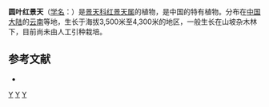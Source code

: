 {{Speciesbox 
| genus = Rhodiola
| species = rotundifolia
| authority = (Froed.) [[傅书遐|S. H. Fu]]
}}

'''圆叶红景天'''（[[学名|学名]]：{{lang|la|''Rhodiola rotundifolia''}}）是[[景天科|景天科]][[红景天属|红景天属]]的植物，是中国的特有植物。分布在[[中国大陆|中国大陆]]的[[云南|云南]]等地，生长于海拔3,500米至4,300米的地区，一般生长在山坡杂木林下，目前尚未由人工引种栽培。

== 参考文献 ==
<div class="references-small">
* {{cite web| url =http://www.bioinfo.cn/db05/KmzwSpecies.php?action=view&id=5753| title =圆叶红景天| work =《中国高等植物数据库全库》| publisher =中国科学院微生物研究所| author =昆明植物研究所| accessdate =2009-02-25| deadurl =yes| archiveurl =https://web.archive.org/web/20160305042323/http://www.bioinfo.cn/db05/KmzwSpecies.php?action=view&id=5753| archivedate =2016-03-05}}
</div>
{{Taxonbar|from=Q10926406}}

{{DEFAULTSORT:Rhodiola rotundifolia}}
[[Category:红景天属|Y]]
[[Category:中國特有植物|Y]]
[[Category:云南植物|Y]]
